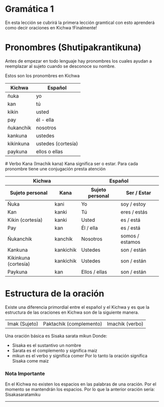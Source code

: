 
# Gramática 1

En esta lección se cubrirá la primera lección gramtical con esto aprenderá como decir oraciones
 en Kichwa !Finalmente!

# Pronombres (Shutipakrantikuna)
Antes de empezar en todo lenguaje hay pronombres los cuales ayudan a reemplazar al sujeto cuando se 
desconoce su nombre. 

Estos son los pronombres en Kichwa 
    <table className="table table-bordered">
        <thead className="thead-light">
            <tr>
                <th className='text-center'>Kichwa</th>
                <th className='text-center'>Español</th>
            </tr>
        </thead>
        <tbody>
  <tr>
    <td className='text-center align-middle'>ñuka</td>
    <td className='text-center align-middle'>yo</td>
  </tr>
  <tr>
    <td className='text-center align-middle'>kan</td>
    <td className='text-center align-middle'>tú</td>
  </tr>
  <tr>
    <td className='text-center align-middle'>kikin</td>
    <td className='text-center align-middle'>usted</td>
  </tr>
  <tr>
    <td className='text-center align-middle'>pay</td>
    <td className='text-center align-middle'>él - ella</td>
  </tr>
  <tr>
    <td className='text-center align-middle'>ñukanchik</td>
    <td className='text-center align-middle'>nosotros</td>
  </tr>
  <tr>
    <td className='text-center align-middle'>kankuna</td>
    <td className='text-center align-middle'>ustedes</td>
  </tr>
  <tr>
    <td className='text-center align-middle'>kikinkuna</td>
    <td className='text-center align-middle'>ustedes (cortesía)</td>
  </tr>
  <tr>
    <td className='text-center align-middle'>paykuna</td>
    <td className='text-center align-middle'>ellos o ellas</td>
  </tr>
    </tbody>
</table>
# Verbo Kana (Imachik kana)
Kana significa ser o estar. Para cada pronombre tiene une conjugación presta atención
  <table className="table">
    <thead className="thead-dark">
      <tr>
        <th colSpan="2">Kichwa</th>
        <th colSpan="2">Español</th>
      </tr>
      <tr>
        <th>Sujeto personal</th>
        <th>Kana</th>
        <th>Sujeto personal</th>
        <th>Ser / Estar</th>
      </tr>
    </thead>
    <tbody>
      <tr>
        <td>Ñuka</td>
        <td>kani</td>
        <td>Yo</td>
        <td>soy / estoy</td>
      </tr>
      <tr>
        <td>Kan</td>
        <td>kanki</td>
        <td>Tú</td>
        <td>eres / estás</td>
      </tr>
      <tr>
        <td>Kikin (cortesía)</td>
        <td>kanki</td>
        <td>Usted</td>
        <td>es / está</td>
      </tr>
      <tr>
        <td>Pay</td>
        <td>kan</td>
        <td>Él / ella</td>
        <td>es / está</td>
      </tr>
      <tr>
        <td>Ñukanchik</td>
        <td>kanchik</td>
        <td>Nosotros</td>
        <td>somos / estamos</td>
      </tr>
      <tr>
        <td>Kankuna</td>
        <td>kankichik</td>
        <td>Ustedes</td>
        <td>son / están</td>
      </tr>
      <tr>
        <td>Kikinkuna (cortesía)</td>
        <td>kankichik</td>
        <td>Ustedes</td>
        <td>son / están</td>
      </tr>
      <tr>
        <td>Paykuna</td>
        <td>kan</td>
        <td>Ellos / ellas</td>
        <td>son / están</td>
      </tr>
    </tbody>
  </table>

# Estructura de la oración
Existe una diferencia primordial entre el español y el Kichwa y es que la estructura de las oraciones en Kichwa son 
de la siguiente manera. 
  <table className="table">
    <tbody>
      <tr>
        <td>Imak (Sujeto)</td>
        <td>Paktachik (complemento)</td>
        <td>Imachik (verbo)</td>
      </tr>
    </tbody>
  </table>

Una oración básica es 
Sisaka sarata mikun
Donde:
- Sisaka es el sustantivo un nombre
- Sarata es el complemento y significa maiz
- mikun es el verbo y significa comer
Por lo tanto la oración	significa Sisaka come maiz

### Nota Importante
En el Kichwa no existen los espacios en las palabras de una oración. Por el momento se mantendrán los espacios.
Por lo que la anterior oración sería: Sisakasaratamiku
 
<hr />
<Quiz lecture="grammar-1" />
